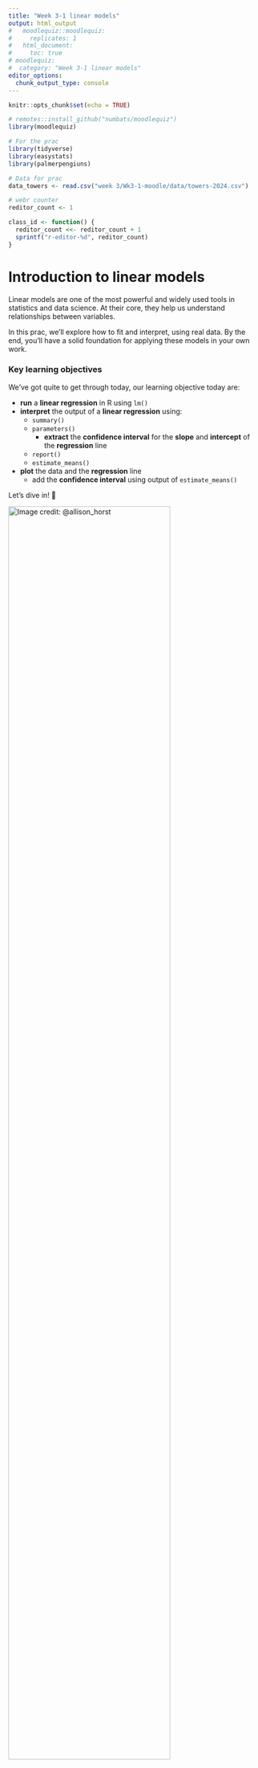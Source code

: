 ```yaml
---
title: "Week 3-1 linear models"
output: html_output
#   moodlequiz::moodlequiz:
#     replicates: 1
#   html_document:
#     toc: true
# moodlequiz:
#  category: "Week 3-1 linear models"
editor_options:
  chunk_output_type: console
---
```


```r
knitr::opts_chunk$set(echo = TRUE)

# remotes::install_github("numbats/moodlequiz")
library(moodlequiz)

# For the prac
library(tidyverse)
library(easystats)
library(palmerpengiuns)

# Data for prac
data_towers <- read.csv("week 3/Wk3-1-moodle/data/towers-2024.csv")

# webr counter
reditor_count <- 1

class_id <- function() {
  reditor_count <<- reditor_count + 1
  sprintf("r-editor-%d", reditor_count)
}
```

<!-- Examples

- present 2 +examples of linear regression
- for each, link the question being asked to statistcal method.
- run the linear regression for each examples, relate the output to question being asked
  - check can access various parts of output

-->

# Introduction to linear models

Linear models are one of the most powerful and widely used tools in statistics and data science. At their core, they help us understand relationships between variables. 

In this prac, we’ll explore how to fit and interpret, using real data. By the end, you'll have a solid foundation for applying these models in your own work. 

### Key learning objectives

We've got quite to get through today, our learning objective today are:

- **run** a **linear regression** in R using `lm()`
- **interpret** the output of a **linear regression** using:
  - `summary()`
  - `parameters()`
    - **extract** the **confidence interval** for the **slope** and **intercept** of the **regression** line
  - `report()`
  - `estimate_means()`
- **plot** the data and the **regression** line
  - add the **confidence interval** using output of `estimate_means()`

Let’s dive in! 🚀 

![Image credit:  @allison_horst](you-can-do-it.png){width=80%}
<br>

### Setting up

**Materials:**

Everything you need for this practical is on Moodle

1.  Download the `Wk3-1-materials.zip` zip file from Moodle, from the course page
2.  Extract the zip file into your `BEES2041/` folder
3.  Unzip the file by:
    - **MacOS:** Double clicking the zip file
    - **Windows:** Right click on the zip file and click **"Extract All"**
4.  Go into the folder `Wk3-1-materials` created by extracting the zip.
5.  Click on the `Wk-3-1-linear-models.Rproj` to open the RStudio project and you're in!!!

We will be working with real-world datasets collected by researched in the School of Biological, Earth & Environmental Sciences. These are in the folder `data/`.

**Setting up: Packages:**

We will also be working with packages from the `tidyverse` and `easystats`, building on skills from previous pracs. You should have these already installed on your machines.

**Note** that when running R in the browser we need to install the packages each time we start a new session or after you've checked your answer

In case you don't have them installed, here is code for you to do so:
```r
# Uncomment and run only the lines below only if you have not previously installed these.
# install.packages("tidyverse")
# install.packages("easystats")
# install.packages("palmerpenguins")
```

> Remember to load the packages into R to use em! 

```r
library(tidyverse)
library(easystats)
library(palmerpengiuns)
```

# A Refresher: Population means and sampling 

In the previous prac, we learned about population means and the process of sampling. Here is a quick visualisation to illustrate the key message: 

> When we take a sample, our sample mean will always be taken with some error

```r
# Set the true mean and sd for the population
true_mean <- 5
true_sd <- 2

# Create a tibble with the population and sample means
# Take a sample of 1000 observations from a population with mean 5 and standard deviation 2
data1 <- tibble(
  value = rnorm(1000, mean = true_mean, sd = true_sd),
  type = "Population of 1000"
)

# take 1000 samples of 10 observations from a population with mean 5 and standard deviation 2
data2 <- tibble(
  value = replicate(1000, mean(rnorm(10, mean = true_mean, sd = true_sd))),
  type = "Sample mean"
)

# combine the population and sample means
data <- bind_rows(data1, data2)

# plot the distribution of the population and sample means
data |>
  ggplot(aes(x = value, fill = type)) +
  geom_histogram(binwidth = 0.5, color = "black", alpha = 0.5) +
  facet_wrap(~type) +
  labs(title = "Distribution of population and sample means", x = "Value", y = "Frequency")
```

This is the nature of sampling and for this reason, we estimate **confidence intervals** to capture the uncertainty in our samples. Let's move on 

# Isaac with leaves across climates

![Meet Isaac! Image credit: Data Dan](isaac-plant-ecosystems.png){60%}
From lectures, Data Dan walked us through an example of a linear model from a study conducted by Dr. Isaac Towers, a postdoc in the School of Biological, Earth & Environmental Sciences. Isaac was interested in understanding the relationship between leaf-construction (`log10_leaf_mass_per_area`) and rainfall (`log10_rainfall`). His research is published in New Phytologist, you can have a read of his original study [here](https://nph.onlinelibrary.wiley.com/doi/10.1111/nph.19478) We will be working with the data Isaac compiled for us. 

> Specifically, Isaac wants to know: How does a leaf's mass per area change with rainfall?

Let's read in the Isaac's data. This is in your `"data/"` folder. 

```r
data_towers <- read.csv("data/towers-2024.csv")
```

To fit a linear model, we will be using the `lm()` function like so:

**Note**: Remember to assign the output of `lm()` into an object so R can save it for you in your environment

```r
towers_fit <- lm(log10_leaf_mass_per_area ~ log10_rainfall, data = data_towers)
```

### Slope or the change in y with x

Recall from lectures the slope (aka gradient) of a linear model describes how our y variable (`log10_leaf_mass_per_area`) changes with x (`log10_rainfall`)

![Linear model components and different slope values, Image credit: Data Dan](slope-explainer.png)

Let's inspect the results of your model use `summary(towers_fit)` and see how this corresponds to the image above

```r
summary(towers_fit)
```

**Questions:**

1. Which coefficient corresponds to the slope in the output of `summary(towers_fit)`? 

The slope is `r cloze("log10_rainfall", c("(Intercept)", "log10_rainfall"))` and the coefficient value is `r cloze("-0.543846", c("3.805973", "-0.543846", "<2e-16"))`

2. What direction is slope coefficient, what does this tell us?

The slope is `r cloze("negative", c("negative", "positive"))`. This indications that the as `log10_rainfall` `r cloze("increases", c("decreases", "increases"))`, `log10_leaf_mass_per_area` `r cloze("decreases", c("decreases", "increases"))`. 

### The confidence interval

For a nicer output you can also use `parameters(towers_fit)`. This function convienently, gives us the **95% confidence intervals** of our coefficients.  

```r
parameters(towers_fit)
```

**Question:**

What does the 95% CI tell us here about the slope `log10_rainfall`?

`[-0.56, -0.52]` provides a range of values within which we can be 95% confident that the `r cloze("true", c("sample", "true"))` population parameter coefficient lies. 


### Variation explained by the model (R^2 and F-statistic)

![Relationship with data, *R^2* and *F*-statistic, Image credit: Data Dan](r2-and-f-value.png)
> There are two metrics we are use to assess our model fit

The **R^2 value** describes how much variation is explained by your model:

- Measures the **proportion of variance** in the y variable (`log10_leaf_mass_per_area`) explained by the x variable(s) (`log10_rainfall`).
- A higher R^2 value indicates strong relationship between the y variable (`log10_leaf_mass_per_area`) explained by the x variable(s) (`log10_rainfall`), but *importantly* it **does not imply causation**.

The **F-statistic** compares the explained variance to the unexplained variance:

- A **high F-statistic** suggests that at least one predictor (`log10_leaf_mass_per_area`) is significantly contributing to the model.

- The **F-statistic's p-value** tells us whether our predictor variable explains a significant amount of variance in the response variable or not

We can use the `report(towers_fit)` provides us with a written summary of our model output

```r
report(towers_fit)
```

**Question:**

The `r cloze("R squared value", c("F-statistic", "R squared value", "P value"))` is a `r cloze("moderate", c("weak", "moderate", "strong"))` relationship between the y variable (`log10_leaf_mass_per_area`) explained by the x variable (`log10_rainfall`). 

The `r cloze("F-statistic", c("F-statistic", "R squared value", "P value"))` suggests that the predictor (`log10_leaf_mass_per_area`) explains `r cloze("significant", c("non-significant", "non-significant"))` amount of variance in `log10_leaf_mass_per_area`.

### *F*-statistic and *P*-values - how likely is it to get our results by chance?

> The *p*-value is derived from the F-distribution

![Relationship between R^2, *F* and *P*, Image credit: Data Dan](f-value-p-value.png)
The *p*-value and the *F*-statistic are closely related. In the last prac, we learned to calculate **probability (p-value)** for a *t*-statistic from a standard normal distribution. We can do that same for our *F*-statistic from the *F*-distribution!

The *p*-value tells us how extreme our *F*-statistic is under the null hypothesis (which assumes the predictor has no effect). I like to think about this as:

> "In a hypothetical (and boring) world where nothing is expected to happen, what are the chances of finding our effect?"

- A smaller *p*-value means the observed *F*-statistic is **unlikely** to occur by chance, suggesting **strong evidence** against the null hypothesis. 

> In other words, in our hypothetical world, finding an effect is REALLY rare - meaning in the real world there is something interesting happening in our model.

**Question:**

Generally, *F*-statistic increases with the `r cloze("p-value", c("the intercept", "the slope", "p-value"))`. A large *F*-statistic means that it's `r cloze("unlikely", c("not big deal", "unlikely"))` in observing our effect. 

> Try not to get overwhelmed by the details, all we want you to understand is the relationship between test statistics e.g. *F*-statistic and *p*-values. You got this!

### Calculating and visualising predicted means 

Okay thats enough theory for the day... let's have go at estimating the means and confidence intervals for our y variable (`log10_leaf_mass_per_area`) for a range of values of x (`log10_rainfall`) using our linear model. We use `estimate_means(towers_fit, by = "log10_rainfall")` for this.

```r
means_towers <- estimate_means(towers_fit, by = "log10_rainfall")
means_towers
```

These are called model predictions and we can visualise these using:

**Notice** how we stored the output of our `ggplot` in `towers_model_predictions`, this gives us the option to add to plot incrementally

```r
towers_model_predictions <-
  ggplot(data_towers, aes(x = log10_rainfall, y = log10_leaf_mass_per_area)) +
  geom_point(size = 2, col = "red", alpha = 0.2, stroke = 0) +
  geom_ribbon(data = means_towers, aes(ymin = CI_low, ymax = CI_high, y = Mean), fill = "grey") +
  geom_line(data = means_towers, aes(y = Mean), col = "#EB8240", linewidth = 1) +
  theme_classic() +
  labs(
    title = "Response of woody-plants to rainfall",
    x = "log10 Rainfall",
    y = "log10 Leaf Mass per Area"
  ) 

towers_model_predictions
```

Voilà!!! Let's talk through this code:

- `ggplot(data_towers, aes(x = log10_rainfall, y = log10_leaf_mass_per_area))` - here, we are visualising our y variable (`log10_leaf_mass_per_area`) and x variable (`log10_rainfall`)
- `geom_point(size = 2, col = "red", alpha = 0.2, stroke = 5)` - plotting the raw data using points
    - `size` controls the size of the points
    - `col` sets the colour of the points
    - `alpha` sets the transparency of the points, a low value makes them more transparent. This is good for overlapping points
    - `stroke` controls the thickness of the border of the points
- `geom_ribbon(data = means_towers, aes(ymin = CI_low, ymax = CI_high, y = Mean), fill = "grey")` - create a ribbon to represent our confidence intervals
    - `data = means_towers` we are plotting our model predictions
    - `aes(ymin = CI_low, ymax = CI_high, y = Mean)`, setting the lower and upper bounds of our CI and our mean values for our y variable (`log10_leaf_mass_per_area`) 
    - `fill = "grey"`, colour our ribbon in grey
- `geom_line(data = means_towers, aes(y = Mean), col = "#EB8240", linewidth = 1)`, plot the line for our model predictions
  - `aes(y = Mean)`, create the line using the mean values of our y variable (`log10_leaf_mass_per_area`) 
  - `col = "#EB8240"`, set a custom colour using [hexademical (a computer dialect to represent colour)](https://g.co/kgs/NJcxHVJ)
  - `linewidth = 1` controls the thickness of the line
  
Feel free to tinker with all these options to create a plot that helps us answer the question: **How does a leaf's mass per area change with rainfall?**

> Let's get you to try run a linear model, interpret the output and create a plot with a familar dataset! 

# Bringing back the Palmer penguins for allometry

![We can learn so much from these cuties. Image credit: @allison_horst](palmer_penguins.png)




<!-- # Lisa and Lizard size -->

<!-- TODO: Daniel can you share with me Lisa's data? -->


# Air Quality
```r
data(airquality)
model <- lm(Ozone ~ Temp, data = airquality, na.action = na.omit) # Exclude missing data
summary(model)
ggplot(airquality, aes(x = Temp, y = Ozone)) +
  geom_point() +  # Scatter plot
  geom_smooth(method = "lm", se = FALSE, color = "blue") +  # Add linear regression line
  labs(title = "Ozone vs Temperature with Linear Regression Line",
       x = "Temperature (F)",
       y = "Ozone Level (ppb)") +
  theme_minimal()
```

# Introduction to ANOVA

In this week's lectures, we learned that linear regression are incredibly flexible. Not only can we use them to make inferences about the relationship of continuous variables, we can also use them to test for **differences in means** between **discrete** or **categorical** variables. 

Recall the differences between  **discrete** or **categorical** variables. 

![A colourful example of  **continuous** and **discrete/categorical** variables, Image credit: @allison_horst](continuous-discrete.png){70%}

```r
library(tidyverse)
library(easystats)
library(palmerpenguins)
```

# Mean differences in Palmer Penguins

```r
penguins|> select(x = island, y = Sepal.Width)

fit <- lm(y ~ x, data = data_iris_anova_3grp)

summary(fit)

parameters(fit)

means <- estimate_means(fit, by = "x")

anova(fit)
report(fit)

estimate_contrasts(fit, contrast = "x")

# Plot with raw data points
  ggplot(means, aes(x = x, y = Mean)) +
  geom_jitter(data = data_iris_anova_3grp, aes(x = x, y = y), color = "red", width = 0.1) + # Raw data
  geom_errorbar(aes(ymin = CI_low, ymax = CI_high), width = 0, color = "grey", size = 3) + # Confidence intervals
  geom_point(size = 5, color = "orange") + # Estimated means
  theme_classic() + # Style plot
  labs(y = "y")
```


# Insecticides and crops

```r
# Load the dataset
InsectSprays

# Fit a linear model treating spray as a categorical predictor
model <- lm(count ~ spray, data = InsectSprays)

# Perform ANOVA
anova_result <- anova(model)

# Print results
print(anova_result)

# Check model summary
summary(model)
```